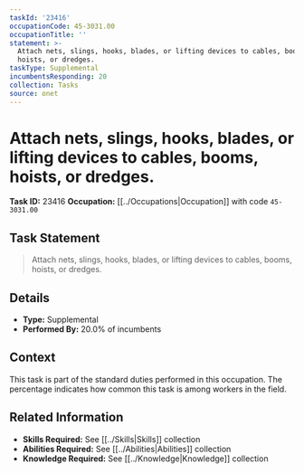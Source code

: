 ```yaml
---
taskId: '23416'
occupationCode: 45-3031.00
occupationTitle: ''
statement: >-
  Attach nets, slings, hooks, blades, or lifting devices to cables, booms,
  hoists, or dredges.
taskType: Supplemental
incumbentsResponding: 20
collection: Tasks
source: onet
---
```

# Attach nets, slings, hooks, blades, or lifting devices to cables, booms, hoists, or dredges.

**Task ID:** 23416
**Occupation:** [[../Occupations|Occupation]] with code `45-3031.00`

## Task Statement

> Attach nets, slings, hooks, blades, or lifting devices to cables, booms, hoists, or dredges.

## Details

- **Type:** Supplemental
- **Performed By:** 20.0% of incumbents

## Context

This task is part of the standard duties performed in this occupation. The percentage indicates how common this task is among workers in the field.

## Related Information

- **Skills Required:** See [[../Skills|Skills]] collection
- **Abilities Required:** See [[../Abilities|Abilities]] collection
- **Knowledge Required:** See [[../Knowledge|Knowledge]] collection
